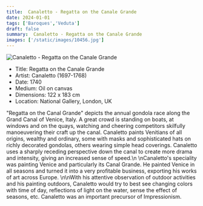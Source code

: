 ```yaml
---
title:  Canaletto - Regatta on the Canale Grande
date: 2024-01-01
tags: ['Baroques','Veduta']
draft: false
summary:  Canaletto - Regatta on the Canale Grande
images: ['/static/images/10456.jpg']
---
```


![ Canaletto - Regatta on the Canale Grande](/static/images/10456.jpg)

* Title: Regatta on the Canale Grande
* Artist:  Canaletto (1697-1768)
* Date: 1740
* Medium: Oil on canvas
* Dimensions: 122 x 183 cm
* Location: National Gallery, London, UK

\"Regatta on the Canal Grande\" depicts the annual gondola race along the Grand Canal of Venice, Italy. A great crowd is standing on boats, at windows and on the quays, watching and cheering competitors skilfully manoeuvering their craft up the canal. Canaletto paints Venitians of all origins, wealthy and ordinary, some with masks and sophisticated hats on richly decorated gondolas, others wearing simple head coverings. Canaletto uses a sharply receding perspective down the canal to create more drama and intensity, giving an increased sense of speed.\n \nCanaletto's speciality was painting Venice and particularly its Canal Grande. He painted Venice in all seasons and turned it into a very profitable business, exporting his works of art across Europe. \n\nWith his attentive observation of outdoor activities and his painting outdoors, Canaletto would try to best see changing colors with time of day, reflections of light on the water, sense the effect of seasons, etc.  Canaletto was an important precursor of Impressionism.
